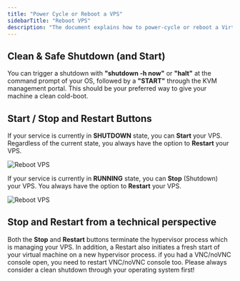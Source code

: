 ```yaml
---
title: "Power Cycle or Reboot a VPS"
sidebarTitle: "Reboot VPS"
description: "The document explains how to power-cycle or reboot a Virtual Private Server (VPS) through the KVM management portal or using a shutdown command followed by a power on through the portal."
---
```


## Clean & Safe Shutdown (and Start)

You can trigger a shutdown with **"shutdown -h now"** or **"halt"** at the command prompt of your OS, followed by a **"START"** through the KVM management portal. This should be your preferred way to give your machine a clean cold-boot.

## Start / Stop and Restart Buttons

If your service is currently in **SHUTDOWN** state, you can **Start** your VPS.
Regardless of the current state, you always have the option to **Restart** your VPS.

![Reboot VPS](/assets/vps-start-restart.webp)

If your service is currently in **RUNNING** state, you can **Stop** (Shutdown) your VPS.
You always have the option to **Restart** your VPS.

![Reboot VPS](/assets/vps-stop-restart.webp)

## Stop and Restart from a technical perspective

Both the **Stop** and **Restart** buttons terminate the hypervisor process which is managing your VPS. In addition, a Restart also initiates a fresh start of your virtual machine on a new hypervisor process. if you had a VNC/noVNC console open, you need to restart VNC/noVNC console too.
Please always consider a clean shutdown through your operating system first!